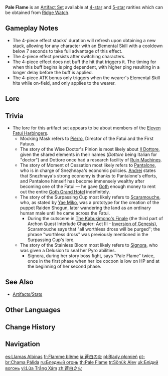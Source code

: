 {{About|artifact set|the world quest|Pale Fire (Quest)}}
{{Artifact Set Infobox
|id        = 514
|flower    = Stainless Bloom
|plume     = Wise Doctor's Pinion
|sands     = Moment of Cessation
|goblet    = Surpassing Cup
|circlet   = Mocking Mask
|2pcBonus  = {{Color|Physical DMG Bonus|link=1}} +25%
|4pcBonus  = When an [[Elemental Skill]] hits an opponent, [[ATK]] is increased by 9% for 7s. This effect stacks up to 2 times and can be triggered once every 0.3s. Once 2 stacks are reached, the 2-set effect is increased by 100%.
|source4.1 = [[Ridge Watch]]
|source5.1 = [[Ridge Watch]]
|source5.2 = [[Artifact Strongbox: Pale Flame]]
|eff_att1  = Physical DMG Bonus
|eff_att2  = Elemental Skill
|eff_att3  = ATK Increase
}}
'''Pale Flame''' is an [[Artifact Set]] available at [[:Category:4-Star Artifacts|4-star]] and [[:Category:5-Star Artifacts|5-star]] rarities which can be obtained from [[Ridge Watch]].

==Gameplay Notes==
* The 4-piece effect stacks' duration will refresh upon obtaining a new stack, allowing for any character with an Elemental Skill with a cooldown below 7 seconds to take full advantage of this effect.
* The 4-piece effect persists after switching characters.
* The 4-piece effect does not buff the hit that triggers it. The timing for when this buff begins is ping dependent, with higher ping resulting in a longer delay before the buff is applied.
* The 4-piece ATK bonus only triggers when the wearer's Elemental Skill hits while on-field, and only applies to the wearer.

==Lore==
{{Artifact Lore}}

==Trivia==
* The lore for this artifact set appears to be about members of the [[Eleven Fatui Harbingers]].
** Mocking Mask refers to [[Pierro]], Director of the Fatui and the First Fatuus.
** The story of the Wise Doctor's Pinion is most likely about [[Il Dottore]], given the shared elements in their names (''Dottore'' being Italian for "doctor") and Dottore once had a research facility of [[Ruin Machines]].
** The story of Moment of Cessation most likely refers to [[Pantalone]], who is in charge of Snezhnaya's economic policies. [[Andrei]] states that Snezhnaya's strong economy is thanks to Pantalone's efforts, and Pantalone himself has become immensely wealthy after becoming one of the Fatui &mdash; he gave [[Goth]] enough money to rent out the entire [[Goth Grand Hotel]] indefinitely.
** The story of the Surpassing Cup most likely refers to [[Scaramouche]], who, as stated by [[Yae Miko]], was a prototype for the creation of the puppet Raiden Shogun, later wandering the land as an ordinary human male until he came across the Fatui.
*** During the cutscene in [[The Kabukimono's Finale]] (the third part of Archon Quest Interlude Chapter: Act III - [[Inversion of Genesis]]), Scaramouche says that "all worthless dross will be purged"; the phrase "worthless dross" was previously mentioned in the Surpassing Cup's lore.
** The story of the Stainless Bloom most likely refers to [[Signora]], who was given a Delusion to seal her Pyro abilities.
***Signora, during her story boss fight, says "Pale Flame" twice, once in the first phase when her ice cocoon is low on HP and at the beginning of her second phase.

==See Also==
*[[Artifacts/Stats]]

==Other Languages==
{{Other Languages
|en      = Pale Flame
|zhs     = 苍白之火
|zhs_rm  = Cāngbái zhī Huǒ
|zht     = 蒼白之火
|zht_rm  = Cāngbái zhī Huǒ
|zh_tl   = Pale Flame
|ja      = 蒼白の炎
|ja_rm   = Souhaku no Honoo
|ja_tl   = Pale Flame
|ko      = 창백의 화염
|ko_rm   = Changbaek-ui Hwayeom
|ko_tl   = Flame of Pale
|es      = Llamas Albinas
|es_tl   = Pale Flames
|fr      = Flamme blême
|fr_tl   = Pale Flame <!-- currently a translated synonym ; French "blème" = English "wan" ; English "pale" = French "pâle" -->
|ru      = Бледный огонь
|ru_tl   = Pale Fire
|th      = Pale Flame
|vi      = Lửa Trắng Xám
|vi_tl   = Gray-White Flame
|de      = Fahle Flammen
|de_tl   = Pale Flames
|id      = Pale Flame
|pt      = Chama Pálida
|pt_tl   = Pale Flame
|tr      = Sönük Alev
|tr_tl   = Dim Flame
|it      = Fiamma fioca
|it_tl   = Dim Flame
}}

==Change History==
{{Change History|1.5}}
<!--
==References==
{{Reflist}}-->

==Navigation==
{{Artifact Navbox}}

[[es:Llamas Albinas]]
[[fr:Flamme blême]]
[[ja:蒼白の炎]]
[[pl:Blady płomień]]
[[pt-br:Chama Pálida]]
[[ru:Бледный огонь]]
[[th:Pale Flame]]
[[tr:Sönük Alev]]
[[uk:Блідий вогонь]]
[[vi:Lửa Trắng Xám]]
[[zh:蒼白之火]]